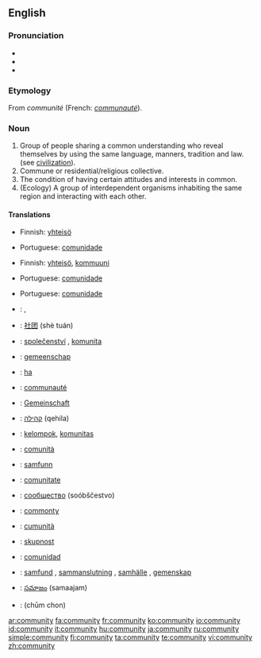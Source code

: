 {{wikipedia|dab=community (disambiguation)|community}}
==English==

===Pronunciation===
*{{IPA|/k(ə)ˈmjunəti/ or /k(ə)ˈmjunəɾi/}}
*{{audio|en-us-community.ogg|Audio (US)}}
*{{audio|en-ca-community.ogg|Audio (CA)}}

===Etymology===
From {{OF.}} ''communité'' (French: ''[[communauté]]'').

===Noun===
{{wikipedia}}
{{en-noun|communit|ies}}

# Group of people sharing a common understanding who reveal themselves by using the same language, manners, tradition and law. (see [[civilization]]).
# Commune or residential/religious collective.
# The condition of having certain attitudes and interests in common.
# (Ecology) A group of interdependent organisms inhabiting the same region and interacting with each other.

====Translations====
{{trans-top|Group of people sharing a common understanding}}
*Finnish: [[yhteisö]]
{{trans-mid}}
*Portuguese: [[comunidade]] {{f}}
{{trans-bottom}}

{{trans-top|Commune or residential/religious collective}}
*Finnish: [[yhteisö]], [[kommuuni]]
{{trans-mid}}
*Portuguese: [[comunidade]] {{f}}
{{trans-bottom}}

{{trans-top|The condition of having certain attitudes and interests in common}}
{{trans-mid}}
*Portuguese: [[comunidade]] {{f}}
{{trans-bottom}}

{{checktrans}}
{{trans-top}}
*{{ttbc|Arabic}}: {{ARchar|[[جماعة]]}} {{f}}, {{ARchar|[[جالية]]}} {{f}}
*{{ttbc|Chinese}}: [[社团]] (shè tuán)
*{{ttbc|Czech}}: [[společenství]] {{n}}, [[komunita]] {{f}}
*{{ttbc|Dutch}}: [[gemeenschap]] {{f}}
*{{ttbc|Ewe}}: [[ha]]
*{{ttbc|French}}: [[communauté]] {{f}}
*{{ttbc|German}}: [[Gemeinschaft]] {{f}}
*{{ttbc|Hebrew}}: [[קהילה]] (qehila) {{f}}
*{{ttbc|Indonesian}}: [[kelompok]], [[komunitas]]
*{{ttbc|Italian}}: [[comunità]] {{f}}
{{trans-mid}}
*{{ttbc|Norwegian}}: [[samfunn]] {{n}}
*{{ttbc|Romanian}}: [[comunitate]] {{f}}
*{{ttbc|Russian}}: [[сообщество]] (soóbščestvo) {{n}}
*{{ttbc|Scots}}: [[commonty]]
*{{ttbc|Sicilian}}: [[cumunità]] {{f}}
*{{ttbc|Slovene}}: [[skupnost]] {{f}}
*{{ttbc|Spanish}}: [[comunidad]] {{f}}
*{{ttbc|Swedish}}: [[samfund]] {{c}}, [[sammanslutning]] {{c}}, [[samhälle]] {{c}}, [[gemenskap]] {{c}}
*{{ttbc|Telugu}}: [[సమాజం]] (samaajam)
*{{ttbc|Thai}}: {{THchar|[[ชุมชน]]}} (chūm chon)
{{trans-bottom}}

[[ar:community]]
[[fa:community]]
[[fr:community]]
[[ko:community]]
[[io:community]]
[[id:community]]
[[it:community]]
[[hu:community]]
[[ja:community]]
[[ru:community]]
[[simple:community]]
[[fi:community]]
[[ta:community]]
[[te:community]]
[[vi:community]]
[[zh:community]]
